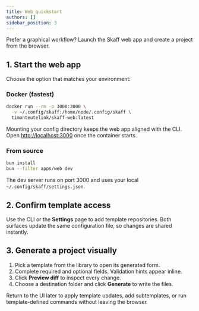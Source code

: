 ```yaml
---
title: Web quickstart
authors: []
sidebar_position: 3
---
```


Prefer a graphical workflow? Launch the Skaff web app and create a project from the browser.

## 1. Start the web app

Choose the option that matches your environment:

### Docker (fastest)

```bash
docker run --rm -p 3000:3000 \
  -v ~/.config/skaff:/home/node/.config/skaff \
  timonteutelink/skaff-web:latest
```

Mounting your config directory keeps the web app aligned with the CLI. Open [http://localhost:3000](http://localhost:3000) once the container starts.

### From source

```bash
bun install
bun --filter apps/web dev
```

The dev server runs on port 3000 and uses your local `~/.config/skaff/settings.json`.

## 2. Confirm template access

Use the CLI or the **Settings** page to add template repositories. Both surfaces update the same configuration file, so changes are shared instantly.

## 3. Generate a project visually

1. Pick a template from the library to open its generated form.
2. Complete required and optional fields. Validation hints appear inline.
3. Click **Preview diff** to inspect every change.
4. Choose a destination folder and click **Generate** to write the files.

Return to the UI later to apply template updates, add subtemplates, or run template-defined commands without leaving the browser.
